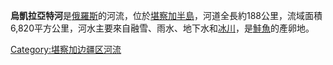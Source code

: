 '''烏凱拉亞特河'''是[[俄羅斯|俄羅斯]]的河流，位於[[堪察加半島|堪察加半島]]，河道全長約188公里，流域面積6,820平方公里，河水主要來自融雪、雨水、地下水和[[冰川|冰川]]，是[[鮭魚|鮭魚]]的產卵地。

{{Russia-geo-stub}}
[[Category:堪察加边疆区河流|Category:堪察加边疆区河流]]